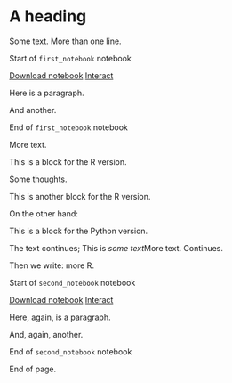 # A heading

Some text. More than one line.

::: {.notebook name="first_notebook"}
Start of `first_notebook` notebook

```{=html}
<div class="nb-links">
<a class="notebook-link" href=first_notebook.ipynb>Download notebook</a>
<a class="interact-button" href="https://mybinder.org/v2/gh/resampling-stats/resampling-with/gh-pages?filepath=python-book/first_notebook.ipynb">Interact</a>
</p>
</div>
```

Here is a paragraph.

And another.

End of `first_notebook` notebook
:::

More text.

::: r
This is a block for the R version.
:::

Some thoughts.

::: r
This is another block for the R version.
:::

On the other hand:

::: python
This is a block for the Python version.
:::

The text continues; [This is *some text*]{.r}[More text]{.python}.
Continues.

Then we write: [more R]{.r}.

::: {.notebook name="second_notebook"}
Start of `second_notebook` notebook

```{=html}
<div class="nb-links">
<a class="notebook-link" href=second_notebook.ipynb>Download notebook</a>
<a class="interact-button" href="https://mybinder.org/v2/gh/resampling-stats/resampling-with/gh-pages?filepath=python-book/second_notebook.ipynb">Interact</a>
</p>
</div>
```

Here, again, is a paragraph.

And, again, another.

End of `second_notebook` notebook
:::

End of page.

